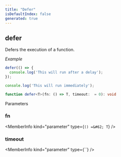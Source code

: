 ```yaml
---
title: "Defer"
isDefaultIndex: false
generated: true
---
```



<!-- This file was generated from the CommandKit source. Do not modify. Instead, re-run the "docgen" script -->


## defer

<GenerationInfo sourceFile="packages/commandkit/src/utils/utilities.ts" sourceLine="131" packageName="commandkit" />

Defers the execution of a function.



*Example*

```ts
defer(() => {
  console.log('This will run after a delay');
});

console.log('This will run immediately');
```

```ts title="Signature"
function defer<T>(fn: () => T, timeout:  = 0): void
```
Parameters

### fn

<MemberInfo kind="parameter" type={`() =&#62; T`} />

### timeout

<MemberInfo kind="parameter" type={``} />

